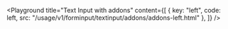 

<Playground	
	title="Text Input with addons"
	content={[
		{ key: "left", code: left, src: "/usage/v1/forminput/textinput/addons/addons-left.html" },
	]}
/>